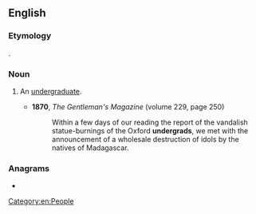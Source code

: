==English==

===Etymology===
{{clipping|en|undergraduate}}.

===Noun===
{{en-noun}}

# {{lb|en|informal}} An [[undergraduate]].
#* '''1870''', ''The Gentleman's Magazine'' (volume 229, page 250)
#*: Within a few days of our reading the report of the vandalish statue-burnings of the Oxford '''undergrads''', we met with the announcement of a wholesale destruction of idols by the natives of Madagascar.

===Anagrams===
* {{anagrams|en|a=addegnrru|underdrag}}

[[Category:en:People]]